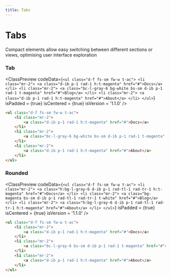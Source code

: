 ```yaml
---
title: Tabs
---
```



# Tabs

Compact elements allow easy switching between different sections or views, optimising user interface exploration

### Tab

<ClassPreview
  codeData={`
    <ul class="d-f fs-sm fw-w t-ac">
        <li class="mr-2">
            <a class="d-ib p-1 rad-1 h:t-magenta" href="#">Docs</a>
        </li>
        <li class="mr-2">
            <a class="bc-l-gray-6 bg-white bs-sm d-ib p-1 rad-1 t-magenta" href="#">Blog</a>
        </li>
        <li class="mr-2">
            <a class="d-ib p-1 rad-1 h:t-magenta" href="#">About</a>
        </li>
    </ul>
  `}
  isPadded = {true}
  isCentered = {true}
  isVersion = '1.1.0'
/>

```html
<ul class="d-f fs-sm fw-w t-ac">
    <li class="mr-2">
        <a class="d-ib p-1 rad-1 h:t-magenta" href="#">Docs</a>
    </li>
    <li class="mr-2">
        <a class="bc-l-gray-6 bg-white bs-sm d-ib p-1 rad-1 t-magenta" href="#">Blog</a>
    </li>
    <li class="mr-2">
        <a class="d-ib p-1 rad-1 h:t-magenta" href="#">About</a>
    </li>
</ul>
```

### Rounded

<ClassPreview
  codeData={`
    <ul class="d-f fs-sm fw-w t-ac">
        <li class="mr-2">
            <a class="h:bg-l-gray-6 d-ib p-1 rad-tl-1 rad-tr-1 h:t-magenta" href="#">Docs</a>
        </li>
        <li class="mr-2">
            <a class="bg-magenta bs-sm d-ib p-1 rad-tl-1 rad-tr-1 t-white" href="#">Blog</a>
        </li>
        <li class="mr-2">
            <a class="h:bg-l-gray-6 d-ib p-1 rad-tl-1 rad-tr-1 h:t-magenta" href="#">About</a>
        </li>
    </ul>
  `}
  isPadded = {true}
  isCentered = {true}
  isVersion = '1.1.0'
/>

```html
<ul class="d-f fs-sm fw-w t-ac">
    <li class="mr-2">
        <a class="d-ib p-1 rad-1 h:t-magenta" href="#">Docs</a>
    </li>
    <li class="mr-2">
        <a class="bc-l-gray-6 bs-sm d-ib p-1 rad-1 t-magenta" href="#">Blog</a>
    </li>
    <li class="mr-2">
        <a class="d-ib p-1 rad-1 h:t-magenta" href="#">About</a>
    </li>
</ul>